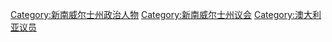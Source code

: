 {{Commonscat|Members of the New South Wales Legislative Council}}

[[Category:新南威尔士州政治人物|Category:新南威尔士州政治人物]]
[[Category:新南威尔士州议会|Category:新南威尔士州议会]]
[[Category:澳大利亚议员|Category:澳大利亚议员]]